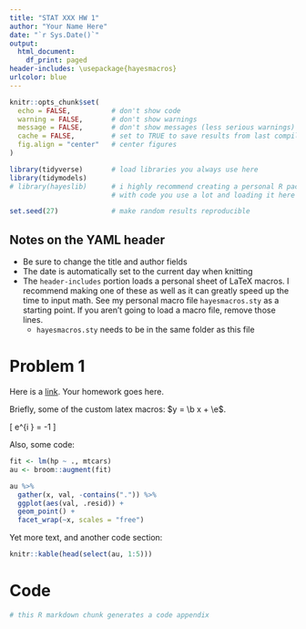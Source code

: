```yaml
---
title: "STAT XXX HW 1"
author: "Your Name Here"
date: "`r Sys.Date()`"
output:
  html_document:
    df_print: paged
header-includes: \usepackage{hayesmacros}
urlcolor: blue
---
```


```r
knitr::opts_chunk$set(
  echo = FALSE,          # don't show code
  warning = FALSE,       # don't show warnings
  message = FALSE,       # don't show messages (less serious warnings)
  cache = FALSE,         # set to TRUE to save results from last compilation
  fig.align = "center"   # center figures
)

library(tidyverse)       # load libraries you always use here
library(tidymodels)
# library(hayeslib)      # i highly recommend creating a personal R package
                         # with code you use a lot and loading it here as well

set.seed(27)             # make random results reproducible
```

## Notes on the YAML header

- Be sure to change the title and author fields
- The date is automatically set to the current day when knitting
- The `header-includes` portion loads a personal sheet of LaTeX macros. I recommend making one of these as well as it can greatly speed up the time to input math. See my personal macro file `hayesmacros.sty` as a starting point. If you aren't going to load a \LaTeX macro file, remove those lines.
    - `hayesmacros.sty` needs to be in the same folder as this file

# Problem 1

Here is a [link](https://adv-r.hadley.nz/). Your homework goes here.

Briefly, some of the custom latex macros: $y = \b x + \e$. 

\[
e^{i \pi} = -1
\]

Also, some code:

```r
fit <- lm(hp ~ ., mtcars)
au <- broom::augment(fit)

au %>% 
  gather(x, val, -contains(".")) %>% 
  ggplot(aes(val, .resid)) + 
  geom_point() + 
  facet_wrap(~x, scales = "free")
```

Yet more text, and another code section:

```r
knitr::kable(head(select(au, 1:5)))
```

# Code

```r
# this R markdown chunk generates a code appendix
```
